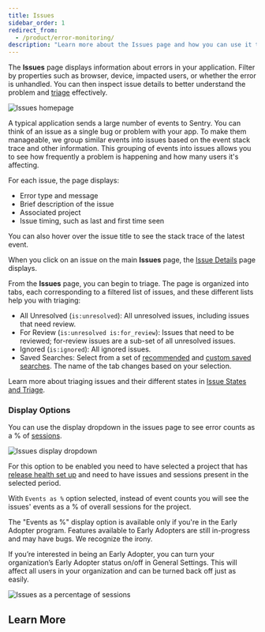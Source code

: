 ```yaml
---
title: Issues
sidebar_order: 1
redirect_from:
  - /product/error-monitoring/
description: "Learn more about the Issues page and how you can use it to efficiently triage issues."
---
```


The **Issues** page displays information about errors in your application. Filter by properties such as browser, device, impacted users, or whether the error is unhandled. You can then inspect issue details to better understand the problem and [triage](/product/issues/issue-details/) effectively.

![Issues homepage](issues-homepage.png)

A typical application sends a large number of events to Sentry. You can think of an issue as a single bug or problem with your app. To make them manageable, we group similar events into issues based on the event stack trace and other information. This grouping of events into issues allows you to see how frequently a problem is happening and how many users it's affecting.

For each issue, the page displays:

- Error type and message
- Brief description of the issue
- Associated project
- Issue timing, such as last and first time seen

You can also hover over the issue title to see the stack trace of the latest event.

When you click on an issue on the main **Issues** page, the [Issue Details](/product/issues/issue-details) page displays.

From the **Issues** page, you can begin to triage. The page is organized into tabs, each corresponding to a filtered list of issues, and these different lists help you with triaging:

- All Unresolved (`is:unresolved`): All unresolved issues, including issues that need review.
- For Review (`is:unresolved is:for_review`): Issues that need to be reviewed; for-review issues are a sub-set of all unresolved issues.
- Ignored (`is:ignored`): All ignored issues.
- Saved Searches: Select from a set of [recommended](/product/sentry-basics/search/saved-searches/#recommended-searches) and [custom saved searches](/product/sentry-basics/search/saved-searches/#organization-wide-saved-searches). The name of the tab changes based on your selection.

Learn more about triaging issues and their different states in [Issue States and Triage](/product/issues/states-triage/).

### Display Options

You can use the display dropdown in the issues page to see error counts as a % of [sessions](/product/releases/health/#session).

![Issues display dropdown](issues-events-as-percentage-dropdown.png)

For this option to be enabled you need to have selected a project that has [release health set up](/product/releases/health/setup) and need to have issues and sessions present in the selected period.

With `Events as %` option selected, instead of event counts you will see the issues' events as a % of overall sessions for the project.

<Note>

  The "Events as %" display option is available only if you're in the Early Adopter program. Features available to Early Adopters are still in-progress and may have bugs. We recognize the irony.

  If you’re interested in being an Early Adopter, you can turn your organization’s Early Adopter status on/off in General Settings. This will affect all users in your organization and can be turned back off just as easily.

</Note>

![Issues as a percentage of sessions](issues-events-as-percentage-counts.png)

## Learn More

<PageGrid />
